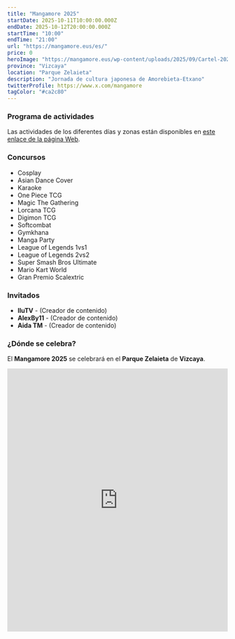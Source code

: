 ```yaml
---
title: "Mangamore 2025"
startDate: 2025-10-11T10:00:00.000Z
endDate: 2025-10-12T20:00:00.000Z
startTime: "10:00"
endTime: "21:00"
url: "https://mangamore.eus/es/"
price: 0
heroImage: "https://mangamore.eus/wp-content/uploads/2025/09/Cartel-2025-min.jpg"
province: "Vizcaya"
location: "Parque Zelaieta"  
description: "Jornada de cultura japonesa de Amorebieta-Etxano"
twitterProfile: https://www.x.com/mangamore  
tagColor: "#ca2c80"
---
```


### Programa de actividades

Las actividades de los diferentes días y zonas están disponibles en [este enlace de la página Web](https://mangamore.eus/es/programa-2025/).

### Concursos

+ Cosplay
+ Asian Dance Cover
+ Karaoke
+ One Piece TCG
+ Magic The Gathering
+ Lorcana TCG
+ Digimon TCG
+ Softcombat
+ Gymkhana
+ Manga Party
+ League of Legends 1vs1
+ League of Legends 2vs2
+ Super Smash Bros Ultimate
+ Mario Kart World
+ Gran Premio Scalextric

### Invitados

+ **IluTV** - (Creador de contenido)
+ **AlexBy11** - (Creador de contenido)
+ **Aida TM** - (Creador de contenido)

### ¿Dónde se celebra?

El **Mangamore 2025** se celebrará en el **Parque Zelaieta** de **Vizcaya**.
<iframe src="https://www.google.com/maps/embed?pb=!1m18!1m12!1m3!1d2907.4521430198547!2d-2.7371064235625733!3d43.22097908027795!2m3!1f0!2f0!3f0!3m2!1i1024!2i768!4f13.1!3m3!1m2!1s0xd4e3681be460d33%3A0xd809163f7978fdef!2sZelaieta%20Parkea%2FParque%20Zelaieta!5e0!3m2!1ses!2ses!4v1758535353255!5m2!1ses!2ses" width="100%" height="600" style="border:0;" allowfullscreen="" loading="lazy" referrerpolicy="no-referrer-when-downgrade"></iframe>
